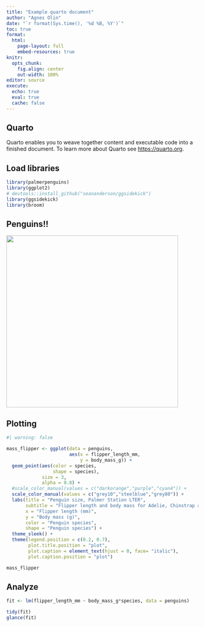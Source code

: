 ```yaml
---
title: "Example quarto document"
author: "Agnes Olin"
date: "`r format(Sys.time(), '%d %B, %Y')`"
toc: true
format: 
  html:
    page-layout: full
    embed-resources: true
knitr: 
  opts_chunk:
    fig.align: center
    out-width: 100%
editor: source
execute: 
  echo: true
  eval: true
  cache: false
---
```


## Quarto

Quarto enables you to weave together content and executable code into a finished document. To learn more about Quarto see <https://quarto.org>.

## Load libraries

```r
library(palmerpenguins)
library(ggplot2)
# devtools::install_github("seananderson/ggsidekick")
library(ggsidekick)
library(broom)
```

## Penguins!!
![](figures/penguins.jpg){fig-align="center" height="450"}

## Plotting

```r
#| warning: false

mass_flipper <- ggplot(data = penguins, 
                       aes(x = flipper_length_mm,
                           y = body_mass_g)) +
  geom_point(aes(color = species, 
                 shape = species),
             size = 3,
             alpha = 0.8) +
  #scale_color_manual(values = c("darkorange","purple","cyan4")) +
  scale_color_manual(values = c("grey10","steelblue","grey80")) +
  labs(title = "Penguin size, Palmer Station LTER",
       subtitle = "Flipper length and body mass for Adelie, Chinstrap and Gentoo Penguins",
       x = "Flipper length (mm)",
       y = "Body mass (g)",
       color = "Penguin species",
       shape = "Penguin species") +
  theme_sleek() +
  theme(legend.position = c(0.2, 0.7),
        plot.title.position = "plot",
        plot.caption = element_text(hjust = 0, face= "italic"),
        plot.caption.position = "plot")

mass_flipper
```

## Analyze

```r
fit <- lm(flipper_length_mm ~ body_mass_g*species, data = penguins)

tidy(fit)
glance(fit)
```

